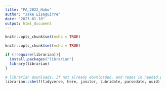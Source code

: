 ```yaml
---
title: "PA_2022_Hobo"
author: "Jake Eisaguirre"
date: "2023-01-10"
output: html_document
---
```


```r
knitr::opts_chunk$set(echo = TRUE)

knitr::opts_chunk$set(echo = TRUE)

if (!require(librarian)){
  install.packages("librarian")
  library(librarian)
}

# librarian downloads, if not already downloaded, and reads in needed packages
librarian::shelf(tidyverse, here, janitor, lubridate, parsedate, uuid)
```

